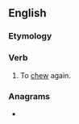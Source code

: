 ==English==

===Etymology===
{{prefix|en|re|chew}}

===Verb===
{{en-verb}}

# To [[chew]] again.

===Anagrams===
* {{anagrams|en|a=ceehrw|chewer|chewre}}